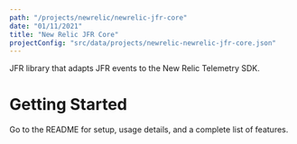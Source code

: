 ```yaml
---
path: "/projects/newrelic/newrelic-jfr-core"
date: "01/11/2021"
title: "New Relic JFR Core"
projectConfig: "src/data/projects/newrelic-newrelic-jfr-core.json"
---
```



JFR library that adapts JFR events to the New Relic Telemetry SDK.

# Getting Started

Go to the <Link to="https://github.com/newrelic/newrelic-jfr-core/blob/main/README.md">README</Link> for setup, usage details, and a complete list of features.


